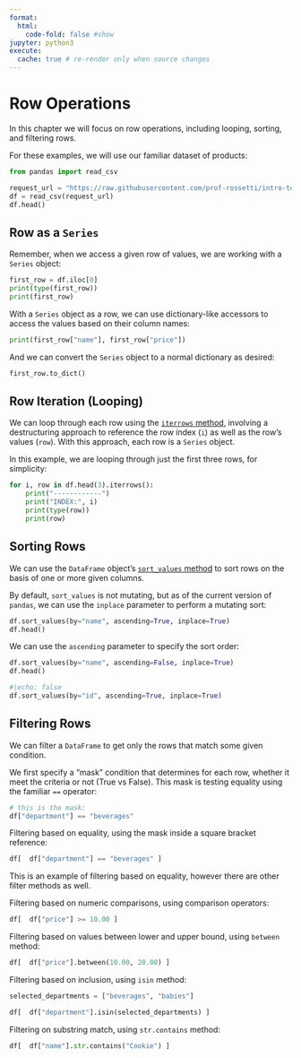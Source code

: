 ```yaml
---
format:
  html:
    code-fold: false #show
jupyter: python3
execute:
  cache: true # re-render only when source changes
---
```


# Row Operations

In this chapter we will focus on row operations, including looping, sorting, and filtering rows.

For these examples, we will use our familiar dataset of products:

```python
from pandas import read_csv

request_url = "https://raw.githubusercontent.com/prof-rossetti/intro-to-python/main/data/products.csv"
df = read_csv(request_url)
df.head()
```

## Row as a `Series`

Remember, when we access a given row of values, we are working with a `Series` object:

```python
first_row = df.iloc[0]
print(type(first_row))
print(first_row)
```

With a `Series` object as a row, we can use dictionary-like accessors to access the values based on their column names:

```python
print(first_row["name"], first_row["price"])
```

And we can convert the `Series` object to a normal dictionary as desired:

```python
first_row.to_dict()
```



## Row Iteration (Looping)

We can loop through each row using the [`iterrows` method](https://pandas.pydata.org/docs/reference/api/pandas.DataFrame.iterrows.html), involving a destructuring approach to reference the row index (`i`) as well as the row's values (`row`). With this approach, each row is a `Series` object.

In this example, we are looping through just the first three rows, for simplicity:


```python
for i, row in df.head(3).iterrows():
    print("------------")
    print("INDEX:", i)
    print(type(row))
    print(row)
```


## Sorting Rows

We can use the `DataFrame` object's [`sort_values` method](https://pandas.pydata.org/docs/reference/api/pandas.DataFrame.sort_values.html
 ) to sort rows on the basis of one or more given columns.

By default, `sort_values` is not mutating, but as of the current version of `pandas`, we can use the `inplace` parameter to perform a mutating sort:


```python
df.sort_values(by="name", ascending=True, inplace=True)
df.head()
```

We can use the `ascending` parameter to specify the sort order:

```python
df.sort_values(by="name", ascending=False, inplace=True)
df.head()
```



```python
#|echo: false
df.sort_values(by="id", ascending=True, inplace=True)
```


## Filtering Rows

We can filter a `DataFrame` to get only the rows that match some given condition.

We first specify a "mask" condition that determines for each row, whether it meet the criteria or not (True vs False). This mask is testing equality using the familiar `==` operator:


```python
# this is the mask:
df["department"] == "beverages"
```

Filtering based on equality, using the mask inside a square bracket reference:

```python
df[  df["department"] == "beverages" ]
```

This is an example of filtering based on equality, however there are other filter methods as well.

Filtering based on numeric comparisons, using comparison operators:

```python
df[  df["price"] >= 10.00 ]
```

Filtering based on values between lower and upper bound, using `between` method:

```python
df[  df["price"].between(10.00, 20.00) ]
```


Filtering based on inclusion, using `isin` method:

```python
selected_departments = ["beverages", "babies"]

df[  df["department"].isin(selected_departments) ]
```

Filtering on substring match, using `str.contains` method:

```python
df[  df["name"].str.contains("Cookie") ]
```

